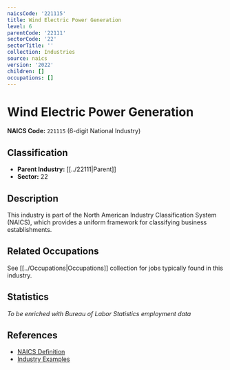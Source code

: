 ```yaml
---
naicsCode: '221115'
title: Wind Electric Power Generation
level: 6
parentCode: '22111'
sectorCode: '22'
sectorTitle: ''
collection: Industries
source: naics
version: '2022'
children: []
occupations: []
---
```

# Wind Electric Power Generation

**NAICS Code:** `221115` (6-digit National Industry)

## Classification

- **Parent Industry:** [[../22111|Parent]]
- **Sector:** 22

## Description

This industry is part of the North American Industry Classification System (NAICS), which provides a uniform framework for classifying business establishments.

## Related Occupations

See [[../Occupations|Occupations]] collection for jobs typically found in this industry.

## Statistics

*To be enriched with Bureau of Labor Statistics employment data*

## References

- [NAICS Definition](https://www.census.gov/naics/)
- [Industry Examples](https://www.census.gov/naics/2022NAICS/)
